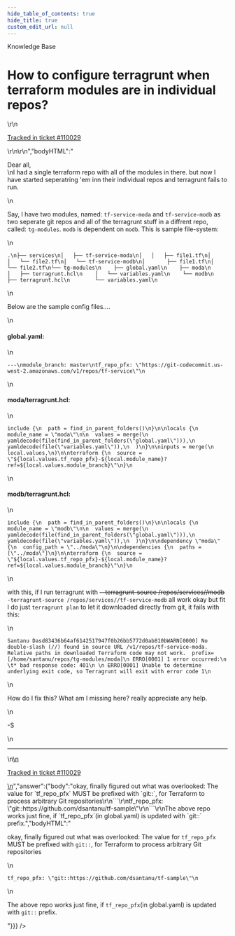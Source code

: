 ```yaml
---
hide_table_of_contents: true
hide_title: true
custom_edit_url: null
---
```



<head>
  <link rel="canonical" href="https://github.com/tnn-tnn-tnn-tnn-tnn-gruntwork-io/knowledge-base/discussions/690" />
</head>

<CenterLayout>
<span className="searchCategory">Knowledge Base</span>
<h1>How to configure terragrunt when terraform modules are in individual repos?</h1>
<GitHub discussion={{"id":"D_kwDOF8slf84ATHRk","number":690,"author":{"login":"dsantanu"},"title":"How to configure terragrunt when terraform modules are in individual repos?","body":"\r\nDear all,\r\nI had a single terraform repo with all of the modules in there. but now I have started seperatring 'em inn their individual repos and terragrunt fails to run.\r\n\r\nSay, I have two modules, named: `tf-service-moda` and `tf-service-modb` as two seperate git repos and all of the terragrunt stuff in a diffrent repo, called: `tg-modules`. `modb` is dependent on `modb`. This is sample file-system:\r\n```\r\n.\r\n├── services\r\n│   ├── tf-service-moda\r\n│   │   ├── file1.tf\r\n│   │   └── file2.tf\r\n│   └── tf-service-modb\r\n│       ├── file1.tf\r\n│       └── file2.tf\r\n└── tg-modules\r\n    ├── global.yaml\r\n    ├── moda\r\n    │   ├── terragrunt.hcl\r\n    │   └── variables.yaml\r\n    └── modb\r\n        ├── terragrunt.hcl\r\n        └── variables.yaml\r\n```\r\nBelow are the sample config files....\r\n#### global.yaml:\r\n```\r\n---\r\nmodule_branch: master\r\ntf_repo_pfx: \"https://git-codecommit.us-west-2.amazonaws.com/v1/repos/tf-service\"\r\n```\r\n#### moda/terragrunt.hcl:\r\n```\r\ninclude {\r\n  path = find_in_parent_folders()\r\n}\r\n\r\nlocals {\r\n  module_name = \"moda\"\r\n\r\n  values = merge(\r\n    yamldecode(file(find_in_parent_folders(\"global.yaml\"))),\r\n    yamldecode(file(\"variables.yaml\")),\r\n  )\r\n}\r\n\r\ninputs = merge(\r\n  local.values,\r\n)\r\n\r\nterraform {\r\n  source = \"${local.values.tf_repo_pfx}-${local.module_name}?ref=${local.values.module_branch}\"\r\n}\r\n```\r\n#### modb/terragrunt.hcl:\r\n```\r\ninclude {\r\n  path = find_in_parent_folders()\r\n}\r\n\r\nlocals {\r\n  module_name = \"modb\"\r\n\r\n  values = merge(\r\n    yamldecode(file(find_in_parent_folders(\"global.yaml\"))),\r\n    yamldecode(file(\"variables.yaml\")),\r\n  )\r\n}\r\n\r\ndependency \"moda\" {\r\n  config_path = \"../moda\"\r\n}\r\n\r\ndependencies {\r\n  paths = [\"../moda\"]\r\n}\r\n\r\nterraform {\r\n  source = \"${local.values.tf_repo_pfx}-${local.module_name}?ref=${local.values.module_branch}\"\r\n}\r\n```\r\n\r\nwith this, if I run terragrunt with ~~--terragrunt-source /repos/services//modb~~ `-terragrunt-source /repos/services//tf-service-modb`  all work okay but fit I do just `terragrunt plan` to let it downloaded directly from git, it fails with this:\r\n\r\n```\r\nSantanu Dasd83436b64af6142517947f0b26bb5772d0ab810bWARN[0000] No double-slash (//) found in source URL /v1/repos/tf-service-moda. Relative paths in downloaded Terraform code may not work.  prefix=[/home/santanu/repos/tg-modules/moda]\r\n ERRO[0001] 1 error occurred:\r\n \t* bad response code: 401\r\n \r\n ERRO[0001] Unable to determine underlying exit code, so Terragrunt will exit with error code 1\r\n```\r\nHow do I fix this? What am I missing here? really appreciate any help.\r\n\r\n-S\r\n\r\n---\r\n\r\n<ins datetime=\"2023-03-27T19:03:50Z\">\r\n  <p><a href=\"https://support.gruntwork.io/hc/requests/110029\">Tracked in ticket #110029</a></p>\r\n</ins>\r\n","bodyHTML":"<p dir=\"auto\">Dear all,<br>\nI had a single terraform repo with all of the modules in there. but now I have started seperatring 'em inn their individual repos and terragrunt fails to run.</p>\n<p dir=\"auto\">Say, I have two modules, named: <code class=\"notranslate\">tf-service-moda</code> and <code class=\"notranslate\">tf-service-modb</code> as two seperate git repos and all of the terragrunt stuff in a diffrent repo, called: <code class=\"notranslate\">tg-modules</code>. <code class=\"notranslate\">modb</code> is dependent on <code class=\"notranslate\">modb</code>. This is sample file-system:</p>\n<div class=\"snippet-clipboard-content notranslate position-relative overflow-auto\" data-snippet-clipboard-copy-content=\".\n├── services\n│   ├── tf-service-moda\n│   │   ├── file1.tf\n│   │   └── file2.tf\n│   └── tf-service-modb\n│       ├── file1.tf\n│       └── file2.tf\n└── tg-modules\n    ├── global.yaml\n    ├── moda\n    │   ├── terragrunt.hcl\n    │   └── variables.yaml\n    └── modb\n        ├── terragrunt.hcl\n        └── variables.yaml\"><pre class=\"notranslate\"><code class=\"notranslate\">.\n├── services\n│   ├── tf-service-moda\n│   │   ├── file1.tf\n│   │   └── file2.tf\n│   └── tf-service-modb\n│       ├── file1.tf\n│       └── file2.tf\n└── tg-modules\n    ├── global.yaml\n    ├── moda\n    │   ├── terragrunt.hcl\n    │   └── variables.yaml\n    └── modb\n        ├── terragrunt.hcl\n        └── variables.yaml\n</code></pre></div>\n<p dir=\"auto\">Below are the sample config files....</p>\n<h4 dir=\"auto\">global.yaml:</h4>\n<div class=\"snippet-clipboard-content notranslate position-relative overflow-auto\" data-snippet-clipboard-copy-content=\"---\nmodule_branch: master\ntf_repo_pfx: &quot;https://git-codecommit.us-west-2.amazonaws.com/v1/repos/tf-service&quot;\"><pre class=\"notranslate\"><code class=\"notranslate\">---\nmodule_branch: master\ntf_repo_pfx: \"https://git-codecommit.us-west-2.amazonaws.com/v1/repos/tf-service\"\n</code></pre></div>\n<h4 dir=\"auto\">moda/terragrunt.hcl:</h4>\n<div class=\"snippet-clipboard-content notranslate position-relative overflow-auto\" data-snippet-clipboard-copy-content=\"include {\n  path = find_in_parent_folders()\n}\n\nlocals {\n  module_name = &quot;moda&quot;\n\n  values = merge(\n    yamldecode(file(find_in_parent_folders(&quot;global.yaml&quot;))),\n    yamldecode(file(&quot;variables.yaml&quot;)),\n  )\n}\n\ninputs = merge(\n  local.values,\n)\n\nterraform {\n  source = &quot;${local.values.tf_repo_pfx}-${local.module_name}?ref=${local.values.module_branch}&quot;\n}\"><pre class=\"notranslate\"><code class=\"notranslate\">include {\n  path = find_in_parent_folders()\n}\n\nlocals {\n  module_name = \"moda\"\n\n  values = merge(\n    yamldecode(file(find_in_parent_folders(\"global.yaml\"))),\n    yamldecode(file(\"variables.yaml\")),\n  )\n}\n\ninputs = merge(\n  local.values,\n)\n\nterraform {\n  source = \"${local.values.tf_repo_pfx}-${local.module_name}?ref=${local.values.module_branch}\"\n}\n</code></pre></div>\n<h4 dir=\"auto\">modb/terragrunt.hcl:</h4>\n<div class=\"snippet-clipboard-content notranslate position-relative overflow-auto\" data-snippet-clipboard-copy-content=\"include {\n  path = find_in_parent_folders()\n}\n\nlocals {\n  module_name = &quot;modb&quot;\n\n  values = merge(\n    yamldecode(file(find_in_parent_folders(&quot;global.yaml&quot;))),\n    yamldecode(file(&quot;variables.yaml&quot;)),\n  )\n}\n\ndependency &quot;moda&quot; {\n  config_path = &quot;../moda&quot;\n}\n\ndependencies {\n  paths = [&quot;../moda&quot;]\n}\n\nterraform {\n  source = &quot;${local.values.tf_repo_pfx}-${local.module_name}?ref=${local.values.module_branch}&quot;\n}\"><pre class=\"notranslate\"><code class=\"notranslate\">include {\n  path = find_in_parent_folders()\n}\n\nlocals {\n  module_name = \"modb\"\n\n  values = merge(\n    yamldecode(file(find_in_parent_folders(\"global.yaml\"))),\n    yamldecode(file(\"variables.yaml\")),\n  )\n}\n\ndependency \"moda\" {\n  config_path = \"../moda\"\n}\n\ndependencies {\n  paths = [\"../moda\"]\n}\n\nterraform {\n  source = \"${local.values.tf_repo_pfx}-${local.module_name}?ref=${local.values.module_branch}\"\n}\n</code></pre></div>\n<p dir=\"auto\">with this, if I run terragrunt with <del>--terragrunt-source /repos/services//modb</del> <code class=\"notranslate\">-terragrunt-source /repos/services//tf-service-modb</code>  all work okay but fit I do just <code class=\"notranslate\">terragrunt plan</code> to let it downloaded directly from git, it fails with this:</p>\n<div class=\"snippet-clipboard-content notranslate position-relative overflow-auto\" data-snippet-clipboard-copy-content=\"Santanu Dasd83436b64af6142517947f0b26bb5772d0ab810bWARN[0000] No double-slash (//) found in source URL /v1/repos/tf-service-moda. Relative paths in downloaded Terraform code may not work.  prefix=[/home/santanu/repos/tg-modules/moda]\n ERRO[0001] 1 error occurred:\n \t* bad response code: 401\n \n ERRO[0001] Unable to determine underlying exit code, so Terragrunt will exit with error code 1\"><pre class=\"notranslate\"><code class=\"notranslate\">Santanu Dasd83436b64af6142517947f0b26bb5772d0ab810bWARN[0000] No double-slash (//) found in source URL /v1/repos/tf-service-moda. Relative paths in downloaded Terraform code may not work.  prefix=[/home/santanu/repos/tg-modules/moda]\n ERRO[0001] 1 error occurred:\n \t* bad response code: 401\n \n ERRO[0001] Unable to determine underlying exit code, so Terragrunt will exit with error code 1\n</code></pre></div>\n<p dir=\"auto\">How do I fix this? What am I missing here? really appreciate any help.</p>\n<p dir=\"auto\">-S</p>\n<hr>\n<ins datetime=\"2023-03-27T19:03:50Z\">\n  <p dir=\"auto\"><a href=\"https://support.gruntwork.io/hc/requests/110029\" rel=\"nofollow\">Tracked in ticket #110029</a></p>\n</ins>","answer":{"body":"okay, finally figured out what was overlooked: The value for `tf_repo_pfx` MUST be prefixed with `git::`, for Terraform to process arbitrary Git repositories\r\n```\r\ntf_repo_pfx: \"git::https://github.com/dsantanu/tf-sample\"\r\n```\r\nThe above repo works just fine, if `tf_repo_pfx`(in global.yaml) is updated with `git::` prefix.","bodyHTML":"<p dir=\"auto\">okay, finally figured out what was overlooked: The value for <code class=\"notranslate\">tf_repo_pfx</code> MUST be prefixed with <code class=\"notranslate\">git::</code>, for Terraform to process arbitrary Git repositories</p>\n<div class=\"snippet-clipboard-content notranslate position-relative overflow-auto\" data-snippet-clipboard-copy-content=\"tf_repo_pfx: &quot;git::https://github.com/dsantanu/tf-sample&quot;\"><pre class=\"notranslate\"><code class=\"notranslate\">tf_repo_pfx: \"git::https://github.com/dsantanu/tf-sample\"\n</code></pre></div>\n<p dir=\"auto\">The above repo works just fine, if <code class=\"notranslate\">tf_repo_pfx</code>(in global.yaml) is updated with <code class=\"notranslate\">git::</code> prefix.</p>"}}} />

</CenterLayout>
  

<!-- ##DOCS-SOURCER-START
{
  "sourcePlugin": "github-discussions",
  "hash": "5e1941c4bf73dcdf65407ecc7ac9cbff"
}
##DOCS-SOURCER-END -->
